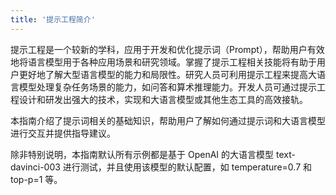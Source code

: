 ```yaml
---
title: '提示工程简介'
---
```


提示工程是一个较新的学科，应用于开发和优化提示词（Prompt），帮助用户有效地将语言模型用于各种应用场景和研究领域。掌握了提示工程相关技能将有助于用户更好地了解大型语言模型的能力和局限性。研究人员可利用提示工程来提高大语言模型处理复杂任务场景的能力，如问答和算术推理能力。开发人员可通过提示工程设计和研发出强大的技术，实现和大语言模型或其他生态工具的高效接轨。

本指南介绍了提示词相关的基础知识，帮助用户了解如何通过提示词和大语言模型进行交互并提供指导建议。

除非特别说明，本指南默认所有示例都是基于 OpenAI 的大语言模型 text-davinci-003 进行测试，并且使用该模型的默认配置，如 temperature=0.7 和 top-p=1 等。
